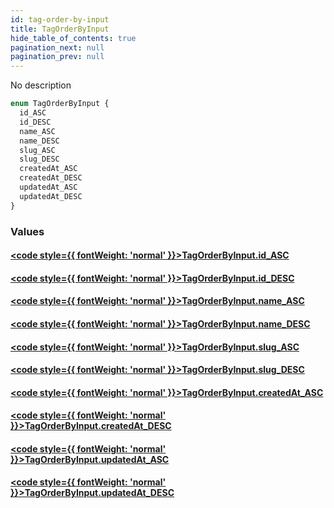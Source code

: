 ```yaml
---
id: tag-order-by-input
title: TagOrderByInput
hide_table_of_contents: true
pagination_next: null
pagination_prev: null
---
```








No description

```graphql
enum TagOrderByInput {
  id_ASC
  id_DESC
  name_ASC
  name_DESC
  slug_ASC
  slug_DESC
  createdAt_ASC
  createdAt_DESC
  updatedAt_ASC
  updatedAt_DESC
}
```


### Values

#### [<code style={{ fontWeight: 'normal' }}>TagOrderByInput.<b>id_ASC</b></code>](#) 
> 
> 

#### [<code style={{ fontWeight: 'normal' }}>TagOrderByInput.<b>id_DESC</b></code>](#) 
> 
> 

#### [<code style={{ fontWeight: 'normal' }}>TagOrderByInput.<b>name_ASC</b></code>](#) 
> 
> 

#### [<code style={{ fontWeight: 'normal' }}>TagOrderByInput.<b>name_DESC</b></code>](#) 
> 
> 

#### [<code style={{ fontWeight: 'normal' }}>TagOrderByInput.<b>slug_ASC</b></code>](#) 
> 
> 

#### [<code style={{ fontWeight: 'normal' }}>TagOrderByInput.<b>slug_DESC</b></code>](#) 
> 
> 

#### [<code style={{ fontWeight: 'normal' }}>TagOrderByInput.<b>createdAt_ASC</b></code>](#) 
> 
> 

#### [<code style={{ fontWeight: 'normal' }}>TagOrderByInput.<b>createdAt_DESC</b></code>](#) 
> 
> 

#### [<code style={{ fontWeight: 'normal' }}>TagOrderByInput.<b>updatedAt_ASC</b></code>](#) 
> 
> 

#### [<code style={{ fontWeight: 'normal' }}>TagOrderByInput.<b>updatedAt_DESC</b></code>](#) 
> 
> 





